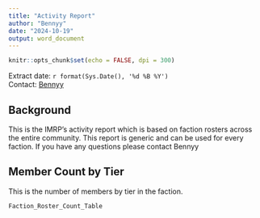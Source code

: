 ```yaml
---
title: "Activity Report"
author: "Bennyy"
date: "2024-10-19"
output: word_document
---
```


```r
knitr::opts_chunk$set(echo = FALSE, dpi = 300)

```


<Div custom-style = "Publication subtitle">  </Div>
Extract date: `r format(Sys.Date(), '%d %B %Y')`    
Contact: [Bennyy](mailto:harleyb101010@gmail.com)   

## Background

This is the IMRP's activity report which is based on faction rosters across the entire community. This report is generic and can be used for every faction. If you have any questions please contact Bennyy

## Member Count by Tier

This is the number of members by tier in the faction. 
```r
Faction_Roster_Count_Table

```


